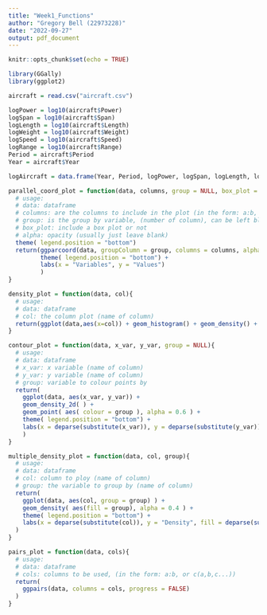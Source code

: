 ---
title: "Week1_Functions"
author: "Gregory Bell (22973228)"
date: "2022-09-27"
output: pdf_document
---

```{r setup, include=FALSE}
knitr::opts_chunk$set(echo = TRUE)
```

```{r}
library(GGally)
library(ggplot2)
```

```{r}
aircraft = read.csv("aircraft.csv")

logPower = log10(aircraft$Power)
logSpan = log10(aircraft$Span)
logLength = log10(aircraft$Length)
logWeight = log10(aircraft$Weight)
logSpeed = log10(aircraft$Speed)
logRange = log10(aircraft$Range)
Period = aircraft$Period
Year = aircraft$Year

logAircraft = data.frame(Year, Period, logPower, logSpan, logLength, logWeight, logSpeed, logRange)
```

```{r}
parallel_coord_plot = function(data, columns, group = NULL, box_plot = FALSE, alpha = 0.1){
  # usage:
  # data: dataframe
  # columns: are the columns to include in the plot (in the form: a:b, or c(a,b,c...))
  # group: is the group by variable, (number of column), can be left blank for no grouping
  # box_plot: include a box plot or not
  # alpha: opacity (usually just leave blank)
  theme( legend.position = "bottom")
  return(ggparcoord(data, groupColumn = group, columns = columns, alpha = alpha, scale = "globalminmax", boxplot = box_plot) + 
         theme( legend.position = "bottom") +
         labs(x = "Variables", y = "Values")
         )
}
```

```{r}
density_plot = function(data, col){
  # usage:
  # data: dataframe
  # col: the column plot (name of column)
  return(ggplot(data,aes(x=col)) + geom_histogram() + geom_density() + labs(x = deparse(substitute(col)), y = "Density"))
}
```

```{r}
contour_plot = function(data, x_var, y_var, group = NULL){
  # usage:
  # data: dataframe
  # x_var: x variable (name of column)
  # y_var: y variable (name of column)
  # group: variable to colour points by
  return(
    ggplot(data, aes(x_var, y_var)) +
    geom_density_2d( ) +
    geom_point( aes( colour = group ), alpha = 0.6 ) +
    theme( legend.position = "bottom") +
    labs(x = deparse(substitute(x_var)), y = deparse(substitute(y_var)), colour = deparse(substitute(group)))
    )
}
```

```{r}
multiple_density_plot = function(data, col, group){
  # usage:
  # data: dataframe
  # col: column to ploy (name of column)
  # group: the variable to group by (name of column)
  return(
    ggplot(data, aes(col, group = group) ) +
    geom_density( aes(fill = group), alpha = 0.4 ) +
    theme( legend.position = "bottom") +
    labs(x = deparse(substitute(col)), y = "Density", fill = deparse(substitute(group)))
  )
}
```

```{r}
pairs_plot = function(data, cols){
  # usage:
  # data: dataframe
  # cols: columns to be used, (in the form: a:b, or c(a,b,c...))
  return(
    ggpairs(data, columns = cols, progress = FALSE)
  )
}
```












